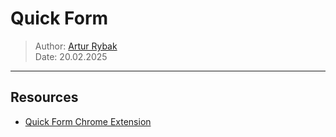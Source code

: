 # Quick Form

> Author: [Artur Rybak](arr@alteos.com)  
> Date: 20.02.2025

---

## Resources

- [Quick Form Chrome Extension](https://www.quickform.pro/)
